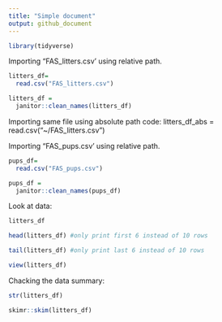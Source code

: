 ```yaml
---
title: "Simple document"
output: github_document
---
```


```r
library(tidyverse)
```
Importing "FAS_litters.csv' using relative path. 
```r
litters_df=
  read.csv("FAS_litters.csv")

litters_df =
  janitor::clean_names(litters_df)
```
Importing same file using absolute path
code:
litters_df_abs = 
  read.csv("~/FAS_litters.csv")

Importing "FAS_pups.csv' using relative path. 
```r
pups_df=
  read.csv("FAS_pups.csv")

pups_df =
  janitor::clean_names(pups_df)
```

Look at data:
```r
litters_df

head(litters_df) #only print first 6 instead of 10 rows

tail(litters_df) #only print last 6 instead of 10 rows
```

```r
view(litters_df)
```

Chacking the data summary:
```r
str(litters_df)

skimr::skim(litters_df)
```

